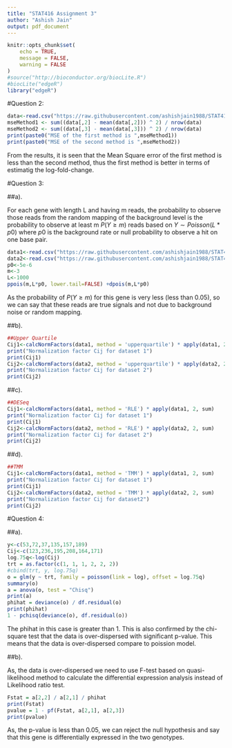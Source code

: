 ```yaml
---
title: "STAT416 Assignment 3"
author: "Ashish Jain"
output: pdf_document
---
```


```r
knitr::opts_chunk$set(
    echo = TRUE,
    message = FALSE,
    warning = FALSE
)
#source("http://bioconductor.org/biocLite.R") 
#biocLite("edgeR")
library("edgeR")
```

#Question 2:
```r
data<-read.csv("https://raw.githubusercontent.com/ashishjain1988/STAT416/master/HW3/hwk3_2.csv")
mseMethod1 <- sum((data[,2] - mean(data[,2])) ^ 2) / nrow(data)
mseMethod2 <- sum((data[,3] - mean(data[,3])) ^ 2) / nrow(data)
print(paste0("MSE of the first method is ",mseMethod1))
print(paste0("MSE of the second method is ",mseMethod2))
```

From the results, it is seen that the Mean Square error of the first method is less than the second method, thus the first method is better in terms of estimatig the log-fold-change.

#Question 3:

##a).

For each gene with length L and having m reads, the probability to observe those reads from the random mapping of the background level is the probability to observe at least m $P(Y \geq m)$ reads based on $Y \sim Poisson(L*p0)$ where $p0$ is the background rate or null probability to observe a hit on one base pair.

```r
data1<-read.csv("https://raw.githubusercontent.com/ashishjain1988/STAT416/master/HW3/hwk3_31.csv")
data2<-read.csv("https://raw.githubusercontent.com/ashishjain1988/STAT416/master/HW3/hwk3_32.csv")
p0<-5e-6
m<-3
L<-1000
ppois(m,L*p0, lower.tail=FALSE) +dpois(m,L*p0)
```

As the probability of $P(Y \ge m)$ for this gene is very less (less than 0.05), so we can say that these reads are true signals and not due to background noise or random mapping.

##b).
```r
##Upper Quartile
Cij1<-calcNormFactors(data1, method = 'upperquartile') * apply(data1, 2, sum)
print("Normalization factor Cij for dataset 1")
print(Cij1)
Cij2<-calcNormFactors(data2, method = 'upperquartile') * apply(data2, 2, sum)
print("Normalization factor Cij for dataset 2")
print(Cij2)
```


##c).
```r
##DESeq
Cij1<-calcNormFactors(data1, method = 'RLE') * apply(data1, 2, sum)
print("Normalization factor Cij for dataset 1")
print(Cij1)
Cij2<-calcNormFactors(data2, method = 'RLE') * apply(data2, 2, sum)
print("Normalization factor Cij for dataset 2")
print(Cij2)
```

##d).
```r
##TMM
Cij1<-calcNormFactors(data1, method = 'TMM') * apply(data1, 2, sum)
print("Normalization factor Cij for dataset 1")
print(Cij1)
Cij2<-calcNormFactors(data2, method = 'TMM') * apply(data2, 2, sum)
print("Normalization factor Cij for dataset2")
print(Cij2)
```

#Question 4:

##a).
```r
y<-c(53,72,37,135,157,189)
Cij<-c(123,236,195,208,164,171)
log.75q<-log(Cij)
trt = as.factor(c(1, 1, 1, 2, 2, 2))
#cbind(trt, y, log.75q)
o = glm(y ~ trt, family = poisson(link = log), offset = log.75q)
summary(o)
a = anova(o, test = "Chisq")
print(a)
phihat = deviance(o) / df.residual(o)
print(phihat)
1 - pchisq(deviance(o), df.residual(o))
```

The phihat in this case is greater than 1. This is also confirmed by the chi-square test that the data is over-dispersed with significant p-value. This means that the data is over-dispersed compare to poission model.

##b).

As, the data is over-dispersed we need to use F-test based on quasi-likelihood method to calculate the differential expression analysis instead of Likelihood ratio test.
```r
Fstat = a[2,2] / a[2,1] / phihat
print(Fstat)
pvalue = 1 - pf(Fstat, a[2,1], a[2,3])
print(pvalue)
```

As, the p-value is less than 0.05, we can reject the null hypothesis and say that this gene is differentially expressed in the two genotypes.